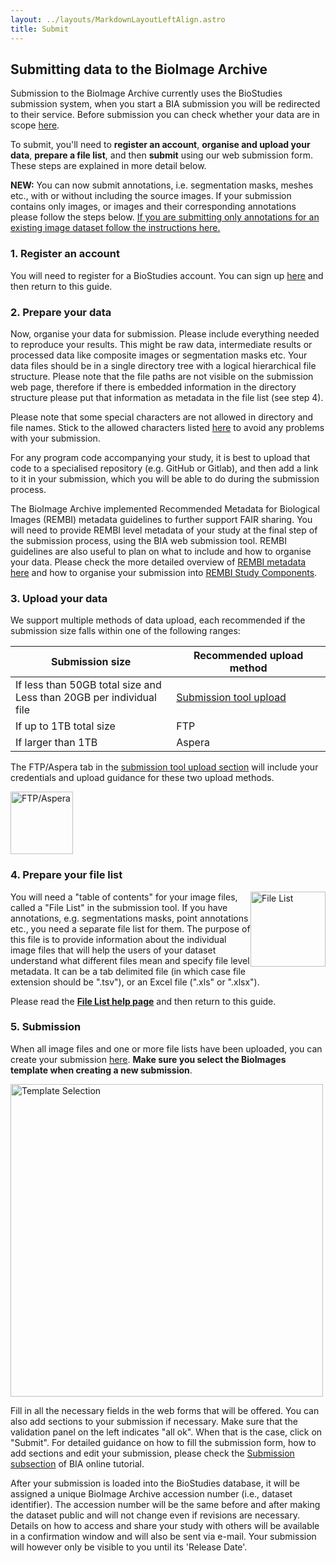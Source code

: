 ```yaml
---
layout: ../layouts/MarkdownLayoutLeftAlign.astro
title: Submit
---
```



## Submitting data to the BioImage Archive

Submission to the BioImage Archive currently uses the BioStudies submission system, when you start a BIA submission you will be redirected to their service. Before submission you can check whether your data are in scope [here](/bioimage-archive/scope).

To submit, you'll need to **register an account**, **organise and upload your data**, **prepare a file list**, and then **submit** using our web submission form. These steps are explained in more detail below.

**NEW:** You can now submit annotations, i.e. segmentation masks, meshes etc., with or without including the source images. If your submission contains only images, or images and their corresponding annotations please follow the steps below. [If you are submitting only annotations for an existing image dataset follow the instructions here.](/bioimage-archive/submit-annotations)

### 1. Register an account

You will need to register for a BioStudies account. You can sign up [here](https://www.ebi.ac.uk/biostudies/submissions/#/signup) and then return to this guide.

### 2. Prepare your data

Now, organise your data for submission. Please include everything needed to reproduce your results. This might be raw data, intermediate results or processed data like composite images or segmentation masks etc. Your data files should be in a single directory tree with a logical hierarchical file structure. Please note that the file paths are not visible on the submission web page, therefore if there is embedded information in the directory structure please put that information as metadata in the file list (see step 4).

Please note that some special characters are not allowed in directory and file names. Stick to the allowed characters listed [here](/bioimage-archive/help-file-list/#namerules) to avoid any problems with your submission. 

For any program code accompanying your study, it is best to upload that code to a specialised repository (e.g. GitHub or Gitlab), and then add a link to it in your submission, which you will be able to do during the submission process.  

The BioImage Archive implemented  Recommended Metadata for Biological Images (REMBI) metadata guidelines
to further support FAIR sharing. You will need to provide REMBI level metadata of your study at the final
step of the submission process, using the BIA web submission tool. REMBI guidelines are also useful to
plan on what to include and how to organise your data. Please check the more detailed overview of
[REMBI metadata here](/bioimage-archive/rembi-help-overview) and how to organise your submission into
[REMBI Study Components](/bioimage-archive/rembi-help-examples/).

### 3. Upload your data

We support multiple methods of data upload, each recommended if the submission size falls within one of the following ranges:

| Submission size | Recommended upload method |
| --------------- | ------------------------- |
| If less than 50GB total size and <br/> Less than 20GB per individual file   | [Submission tool upload](https://www.ebi.ac.uk/biostudies/submissions/files)    |
| If up to 1TB total size        | FTP                       |
| If larger than 1TB     | Aspera     

The FTP/Aspera tab in the [submission tool upload section](https://www.ebi.ac.uk/biostudies/submissions/files) will include your credentials and upload guidance for these two upload methods.

<img src={ftpAsperaImage.src} alt="FTP/Aspera" style="height: 100px;"/>

### 4. Prepare your file list

<img src={fileListImage.src} alt="File List" style="height: 120px; float: right;"/>

You will need a "table of contents" for your image files, called a "File List" in the submission tool. 
If you have annotations, e.g. segmentations masks, point annotations etc., you need a separate file list for them. The purpose of this file is to provide information about the individual image files that will help the users of your dataset understand what different files mean and specify file level metadata. It can be a tab delimited file (in which case file extension should be ".tsv"), or an Excel file (".xls" or ".xlsx"). 

Please read the **[File List help page](/bioimage-archive/help-file-list)** and then return to this guide.


### 5. Submission

When all image files and one or more file lists have been uploaded, you can create your submission
[here](https://www.ebi.ac.uk/biostudies/submissions/new;template=bioimages). **Make sure you select the BioImages template when creating a new submission**.

<img src={templateselection.src} alt="Template Selection" style="height: 500px; float: center;"/>

Fill in all the necessary
fields in the web forms that will be offered. You can also add sections to your submission if necessary.
Make sure that the validation panel on the left indicates "all ok". When that is the case, click on
"Submit". For detailed guidance on how to fill the submission form, how to add sections and edit your
submission, please check the <a href={submission_url}>Submission subsection</a>
of BIA online tutorial. 

After your submission is loaded into the BioStudies database, it will be assigned a unique BioImage
Archive accession number (i.e., dataset identifier). The accession number will be the same before and
after making the dataset public and will not change even if revisions are necessary. Details on how to access and share your study
with others will be available in a confirmation window and will also be sent via e-mail. Your submission
will however only be visible to you until its 'Release Date'.
